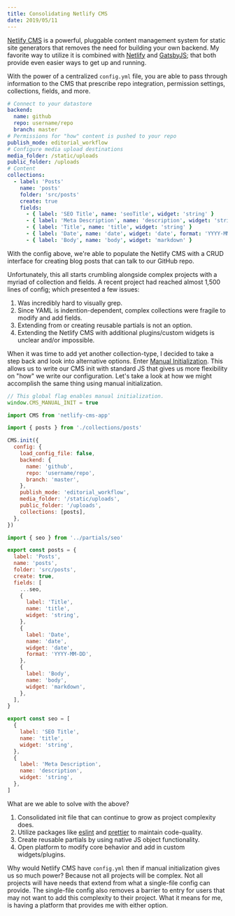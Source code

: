 ```yaml
---
title: Consolidating Netlify CMS
date: 2019/05/11
---
```


[Netlify CMS](https://www.netlifycms.org/) is a powerful, pluggable content management system for static site generators that removes the need for building your own backend. My favorite way to utilize it is combined with [Netlify](https://www.netlify.com/) and [GatsbyJS](https://www.gatsbyjs.org/); that both provide even easier ways to get up and running.

With the power of a centralized `config.yml` file, you are able to pass through information to the CMS that prescribe repo integration, permission settings, collections, fields, and more.

```yaml filename=config.yml
# Connect to your datastore
backend:
  name: github
  repo: username/repo
  branch: master
# Permissions for "how" content is pushed to your repo
publish_mode: editorial_workflow
# Configure media upload destinations
media_folder: /static/uploads
public_folder: /uploads
# Content
collections:
  - label: 'Posts'
    name: 'posts'
    folder: 'src/posts'
    create: true
    fields:
      - { label: 'SEO Title', name: 'seoTitle', widget: 'string' }
      - { label: 'Meta Description', name: 'description', widget: 'string' }
      - { label: 'Title', name: 'title', widget: 'string' }
      - { label: 'Date', name: 'date', widget: 'date', format: 'YYYY-MM-DD' }
      - { label: 'Body', name: 'body', widget: 'markdown' }
```

With the config above, we're able to populate the Netlify CMS with a CRUD interface for creating blog posts that can talk to our GitHub repo.

Unfortunately, this all starts crumbling alongside complex projects with a myriad of collection and fields. A recent project had reached almost 1,500 lines of config; which presented a few issues:

1. Was incredibly hard to visually grep.
1. Since YAML is indention-dependent, complex collections were fragile to modify and add fields.
1. Extending from or creating reusable partials is not an option.
1. Extending the Netlify CMS with additional plugins/custom widgets is unclear and/or impossible.

When it was time to add yet another collection-type, I decided to take a step back and look into alternative options. Enter [Manual Initialization](https://www.netlifycms.org/docs/beta-features/#manual-initialization). This allows us to write our CMS init with standard JS that gives us more flexibility on "how" we write our configuration. Let's take a look at how we might accomplish the same thing using manual initialization.

```js filename=cms.js
// This global flag enables manual initialization.
window.CMS_MANUAL_INIT = true

import CMS from 'netlify-cms-app'

import { posts } from './collections/posts'

CMS.init({
  config: {
    load_config_file: false,
    backend: {
      name: 'github',
      repo: 'username/repo',
      branch: 'master',
    },
    publish_mode: 'editorial_workflow',
    media_folder: '/static/uploads',
    public_folder: '/uploads',
    collections: [posts],
  },
})
```

```js filename=posts.js
import { seo } from '../partials/seo'

export const posts = {
  label: 'Posts',
  name: 'posts',
  folder: 'src/posts',
  create: true,
  fields: [
    ...seo,
    {
      label: 'Title',
      name: 'title',
      widget: 'string',
    },
    {
      label: 'Date',
      name: 'date',
      widget: 'date',
      format: 'YYYY-MM-DD',
    },
    {
      label: 'Body',
      name: 'body',
      widget: 'markdown',
    },
  ],
}
```

```js filename=seo.js
export const seo = [
  {
    label: 'SEO Title',
    name: 'title',
    widget: 'string',
  },
  {
    label: 'Meta Description',
    name: 'description',
    widget: 'string',
  },
]
```

What are we able to solve with the above?

1. Consolidated init file that can continue to grow as project complexity does.
2. Utilize packages like [eslint](https://eslint.org/) and [prettier](https://prettier.io/) to maintain code-quality.
3. Create reusable partials by using native JS object functionality.
4. Open platform to modify core behavior and add in custom widgets/plugins.

Why would Netlify CMS have `config.yml` then if manual initialization gives us so much power? Because not all projects will be complex. Not all projects will have needs that extend from what a single-file config can provide. The single-file config also removes a barrier to entry for users that may not want to add this complexity to their project. What it means for me, is having a platform that provides me with either option.
